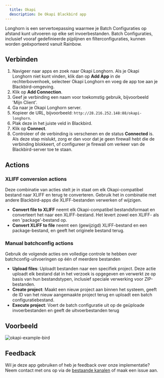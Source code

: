 ```yaml
---
  title: Okapi
  description: De Okapi Blackbird app
---
```


<LinkCard title="View on Github" target="_blank" href="https://github.com/bb-io/Okapi" icon="github" />

Longhorn is een servertoepassing waarmee je Batch Configuraties op afstand kunt uitvoeren op elke set invoerbestanden. Batch Configuraties, inclusief vooraf gedefinieerde pijplijnen en filterconfiguraties, kunnen worden geëxporteerd vanuit Rainbow.

## Verbinden

1. Navigeer naar apps en zoek naar Okapi Longhorn. Als je Okapi Longhorn niet kunt vinden, klik dan op **Add App** in de rechterbovenhoek, selecteer Okapi Longhorn en voeg de app toe aan je Blackbird-omgeving.
2. Klik op **Add Connection**.
3. Geef je verbinding een naam voor toekomstig gebruik, bijvoorbeeld 'Mijn Client'.
4. Ga naar je Okapi Longhorn server.
5. Kopieer de URL, bijvoorbeeld: `http://28.216.252.148:88/okapi-longhorn`.
6. Plak deze in het juiste veld in Blackbird.
7. Klik op **Connect**.
8. Controleer of de verbinding is verschenen en de status **Connected** is. Als deze stap mislukt, zorg er dan voor dat je geen firewall hebt die de verbinding blokkeert, of configureer je firewall om verkeer van de Blackbird-server toe te staan.

## Actions

### XLIFF conversion actions

Deze combinatie van acties stelt je in staat om elk Okapi-compatibel bestand naar XLIFF en terug te converteren. Gebruik het in combinatie met andere Blackbird-apps die XLIFF-bestanden verwerken of wijzigen.

- **Convert file to XLIFF** neemt elk Okapi-compatibel bestandsformaat en converteert het naar een XLIFF-bestand. Het levert zowel een XLIFF- als een 'package'-bestand op.
- **Convert XLIFF to file** neemt een (gewijzigd) XLIFF-bestand en een package-bestand, en geeft het originele bestand terug.

### Manual batchconfig actions

Gebruik de volgende acties om volledige controle te hebben over batchconfig-uitvoeringen op één of meerdere bestanden

- **Upload files**: Uploadt bestanden naar een specifiek project. Deze actie uploadt elk bestand dat in het verzoek is opgegeven en verwerkt ze op basis van hun bestandstypen, inclusief speciale verwerking voor ZIP-bestanden.
- **Create project**: Maakt een nieuw project aan binnen het systeem, geeft de ID van het nieuw aangemaakte project terug en uploadt een batch configuratiebestand.
- **Execute project**: Voert de batch configuratie uit op de geüploade invoerbestanden en geeft de uitvoerbestanden terug

## Voorbeeld

![okapi-example-bird](https://raw.githubusercontent.com/bb-io/Okapi/main/image/README/okapi-example-bird.png)

## Feedback

Wil je deze app gebruiken of heb je feedback over onze implementatie? Neem contact met ons op via de [bestaande kanalen](https://www.blackbird.io/) of maak een issue aan.